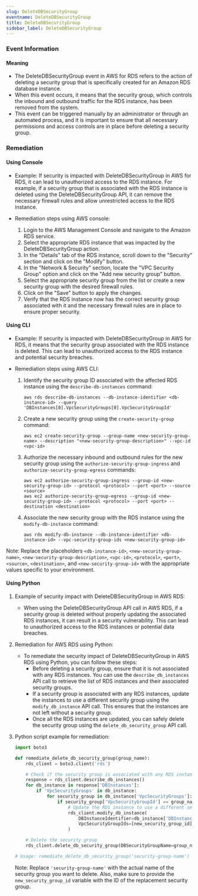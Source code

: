 ```yaml
--- 
slug: DeleteDBSecurityGroup
eventname: DeleteDBSecurityGroup
title: DeleteDBSecurityGroup
sidebar_label: DeleteDBSecurityGroup
---
```

                       
### Event Information

#### Meaning

- The DeleteDBSecurityGroup event in AWS for RDS refers to the action of deleting a security group that is specifically created for an Amazon RDS database instance.
- When this event occurs, it means that the security group, which controls the inbound and outbound traffic for the RDS instance, has been removed from the system.
- This event can be triggered manually by an administrator or through an automated process, and it is important to ensure that all necessary permissions and access controls are in place before deleting a security group.

### Remediation

#### Using Console

- Example: If security is impacted with DeleteDBSecurityGroup in AWS for RDS, it can lead to unauthorized access to the RDS instance. For example, if a security group that is associated with the RDS instance is deleted using the DeleteDBSecurityGroup API, it can remove the necessary firewall rules and allow unrestricted access to the RDS instance.

- Remediation steps using AWS console:
  1. Login to the AWS Management Console and navigate to the Amazon RDS service.
  2. Select the appropriate RDS instance that was impacted by the DeleteDBSecurityGroup action.
  3. In the "Details" tab of the RDS instance, scroll down to the "Security" section and click on the "Modify" button.
  4. In the "Network & Security" section, locate the "VPC Security Group" option and click on the "Add new security group" button.
  5. Select the appropriate security group from the list or create a new security group with the desired firewall rules.
  6. Click on the "Save" button to apply the changes.
  7. Verify that the RDS instance now has the correct security group associated with it and the necessary firewall rules are in place to ensure proper security.

#### Using CLI

- Example: If security is impacted with DeleteDBSecurityGroup in AWS for RDS, it means that the security group associated with the RDS instance is deleted. This can lead to unauthorized access to the RDS instance and potential security breaches.

- Remediation steps using AWS CLI:
  1. Identify the security group ID associated with the affected RDS instance using the `describe-db-instances` command:
     ```
     aws rds describe-db-instances --db-instance-identifier <db-instance-id> --query 'DBInstances[0].VpcSecurityGroups[0].VpcSecurityGroupId'
     ```

  2. Create a new security group using the `create-security-group` command:
     ```
     aws ec2 create-security-group --group-name <new-security-group-name> --description "<new-security-group-description>" --vpc-id <vpc-id>
     ```

  3. Authorize the necessary inbound and outbound rules for the new security group using the `authorize-security-group-ingress` and `authorize-security-group-egress` commands:
     ```
     aws ec2 authorize-security-group-ingress --group-id <new-security-group-id> --protocol <protocol> --port <port> --source <source>
     aws ec2 authorize-security-group-egress --group-id <new-security-group-id> --protocol <protocol> --port <port> --destination <destination>
     ```

  4. Associate the new security group with the RDS instance using the `modify-db-instance` command:
     ```
     aws rds modify-db-instance --db-instance-identifier <db-instance-id> --vpc-security-group-ids <new-security-group-id>
     ```

Note: Replace the placeholders `<db-instance-id>`, `<new-security-group-name>`, `<new-security-group-description>`, `<vpc-id>`, `<protocol>`, `<port>`, `<source>`, `<destination>`, and `<new-security-group-id>` with the appropriate values specific to your environment.

#### Using Python

1. Example of security impact with DeleteDBSecurityGroup in AWS RDS:
   - When using the DeleteDBSecurityGroup API call in AWS RDS, if a security group is deleted without properly updating the associated RDS instances, it can result in a security vulnerability. This can lead to unauthorized access to the RDS instances or potential data breaches.

2. Remediation for AWS RDS using Python:
   - To remediate the security impact of DeleteDBSecurityGroup in AWS RDS using Python, you can follow these steps:
     - Before deleting a security group, ensure that it is not associated with any RDS instances. You can use the `describe_db_instances` API call to retrieve the list of RDS instances and their associated security groups.
     - If a security group is associated with any RDS instances, update the instances to use a different security group using the `modify_db_instance` API call. This ensures that the instances are not left without a security group.
     - Once all the RDS instances are updated, you can safely delete the security group using the `delete_db_security_group` API call.

3. Python script example for remediation:
   ```python
   import boto3

   def remediate_delete_db_security_group(group_name):
       rds_client = boto3.client('rds')

       # Check if the security group is associated with any RDS instances
       response = rds_client.describe_db_instances()
       for db_instance in response['DBInstances']:
           if 'VpcSecurityGroups' in db_instance:
               for security_group in db_instance['VpcSecurityGroups']:
                   if security_group['VpcSecurityGroupId'] == group_name:
                       # Update the RDS instance to use a different security group
                       rds_client.modify_db_instance(
                           DBInstanceIdentifier=db_instance['DBInstanceIdentifier'],
                           VpcSecurityGroupIds=[new_security_group_id]
                       )

       # Delete the security group
       rds_client.delete_db_security_group(DBSecurityGroupName=group_name)

   # Usage: remediate_delete_db_security_group('security-group-name')
   ```
   Note: Replace `'security-group-name'` with the actual name of the security group you want to delete. Also, make sure to provide the `new_security_group_id` variable with the ID of the replacement security group.


 